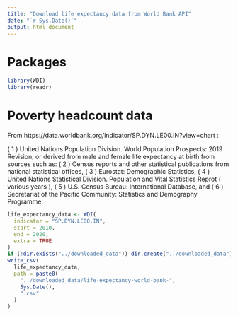 ```yaml
---
title: "Download life expectancy data from World Bank API"
date: "`r Sys.Date()`"
output: html_document
---
```


# Packages

```r
library(WDI)
library(readr)
```


# Poverty headcount data

From https://data.worldbank.org/indicator/SP.DYN.LE00.IN?view=chart :

( 1 ) United Nations Population Division. World Population Prospects: 2019
Revision, or derived from male and female life expectancy at birth from sources
such as: ( 2 ) Census reports and other statistical publications from national
statistical offices, ( 3 ) Eurostat: Demographic Statistics, ( 4 ) United
Nations Statistical Division. Population and Vital Statistics Reprot ( various
years ), ( 5 ) U.S. Census Bureau: International Database, and ( 6 ) Secretariat
of the Pacific Community: Statistics and Demography Programme.

```r
life_expectancy_data <- WDI(
  indicator = "SP.DYN.LE00.IN", 
  start = 2010, 
  end = 2020, 
  extra = TRUE
)
if (!dir.exists("../downloaded_data")) dir.create("../downloaded_data")
write_csv(
  life_expectancy_data, 
  path = paste0(
    "../downloaded_data/life-expectancy-world-bank-", 
    Sys.Date(), 
    ".csv"
  )
)
```

